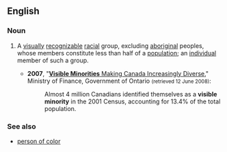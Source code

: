 ==English==
{{wikipedia}}

===Noun===
{{en-noun|visible minorities}}

# {{lb|en|Canada}} A [[visually]] [[recognizable]] [[racial]] group, excluding [[aboriginal]] peoples, whose members constitute less than half of a [[population]]; an [[individual]] member of such a group.
#* '''2007''', "[http://www.fin.gov.on.ca/english/economy/demographics/census/cenhi6.html '''Visible Minorities''' Making Canada Increasingly Diverse]," Ministry of Finance, Government of Ontario <small>(retrieved 12 June 2008)</small>:
#*: Almost 4 million Canadians identified themselves as a '''visible minority''' in the 2001 Census, accounting for 13.4% of the total population.

===See also===
* [[person of color]]